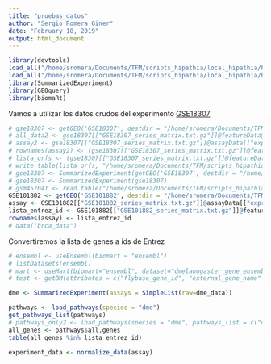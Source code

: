 ```yaml
---
title: "pruebas_datos"
author: "Sergio Romera Giner"
date: "February 18, 2019"
output: html_document
---
```


```r
library(devtools)
load_all("/home/sromera/Documents/TFM/scripts_hipathia/local_hipathia/hipathia-master")
load_all("/home/sromera/Documents/TFM/scripts_hipathia/local_hipathia/hpAnnot/")
library(SummarizedExperiment)
library(GEOquery)
library(biomaRt)
```


Vamos a utilizar los datos crudos del experimento [GSE18307](https://www.ncbi.nlm.nih.gov/geo/query/acc.cgi?acc=GSE18307)
```r
# gse18307 <- getGEO('GSE18307', destdir = "/home/sromera/Documents/TFM/scripts_hipathia/local_hipathia/datos_prueba")
# all_data2 <- gse18307[["GSE18307_series_matrix.txt.gz"]]@featureData@data
# assay2 <- gse18307[["GSE18307_series_matrix.txt.gz"]]@assayData[["exprs"]]
# rownames(assay2) <- (gse18307[["GSE18307_series_matrix.txt.gz"]]@featureData@data[["ORF"]])
# lista_orfs <- (gse18307[["GSE18307_series_matrix.txt.gz"]]@featureData@data[["ORF"]])
# write.table(lista_orfs, "/home/sromera/Documents/TFM/scripts_hipathia/local_hipathia/datos_prueba/lista_genes_gse18307.txt", sep="\n", quote = FALSE, row.names = FALSE, col.names = FALSE)
# gse18307 <- SummarizedExperiment(getGEO('GSE18307', destdir = "/home/sromera/Documents/TFM/scripts_hipathia/local_hipathia/datos_prueba"))
# gse18307 <- SummarizedExperiment(gse18307)
# gsm457041 <- read.table("/home/sromera/Documents/TFM/scripts_hipathia/local_hipathia/datos_prueba/GSE18307_RAW/GSM457041.txt", sep = "\t")
GSE101882 <- getGEO('GSE101882', destdir = "/home/sromera/Documents/TFM/scripts_hipathia/local_hipathia/datos_prueba")
assay <- GSE101882[["GSE101882_series_matrix.txt.gz"]]@assayData[["exprs"]]
lista_entrez_id <- GSE101882[["GSE101882_series_matrix.txt.gz"]]@featureData@data[["ENTREZ_GENE_ID"]]
rownames(assay) <- lista_entrez_id
# data("brca_data")
```



Convertiremos la lista de genes a ids de Entrez 

```r
# ensembl <- useEnsembl(biomart = "ensembl")
# listDatasets(ensembl)
# mart <- useMart(biomart="ensembl", dataset="dmelanogaster_gene_ensembl")
# test <- getBM(attributes = c("flybase_gene_id", "external_gene_name" ), filters = "flybase_gene_id",  values = lista_orfs, bmHeader = T, mart = mart)
```

```r
dme <- SummarizedExperiment(assays = SimpleList(raw=dme_data))
```

```r
pathways <- load_pathways(species = "dme")
get_pathways_list(pathways)
# pathways_only2 <- load_pathways(species = "dme", pathways_list = c("dme04013", "dme04341"))
all_genes <- pathways$all.genes
table(all_genes %in% lista_entrez_id)
```

```r
experiment_data <- normalize_data(assay)
```

